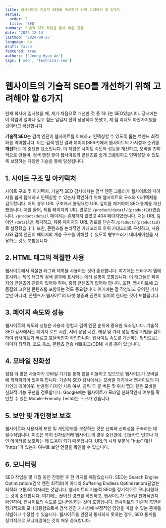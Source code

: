 ```yaml
---
title: 웹사이트의 기술적 SEO를 개선하기 위해 고려해야 할 6가지
series:
  order: 2
  title: 'SEO'
summary: 기술적 SEO 작업을 통해 배운 것들.
date: '2022-12-14'
lastmod: '2024-09-25'
language: ko
draft: false
featured: true
authors: ['Jeong Hyun An']
tags: ['seo', 'technical-seo']
---
```


# 웹사이트의 기술적 SEO를 개선하기 위해 고려해야 할 6가지

현재 회사에 입사했을 때, 제가 처음으로 개선한 것 중 하나는 SEO였습니다.
당시에는 이 작업이 얼마나 길고 힘든 일일지 전혀 상상하지 못했고, 제 팀 리더도 마찬가지였을 것이라고 확신합니다.

**기술적 SEO**는 검색 엔진이 웹사이트를 이해하고 인덱싱할 수 있도록 돕는 백엔드 최적화를 의미합니다.
이는 검색 엔진 결과 페이지(SERP)에서 웹사이트의 가시성과 순위를 **개선**하는 데 중요한 요소입니다.
이 작업은 사이트 속도와 성능을 개선하고, 모바일 친화적으로 만들며,
검색 엔진 봇이 웹사이트의 콘텐츠를 쉽게 크롤링하고 인덱싱할 수 있도록 보장하는 다양한 기술을 통해 달성됩니다.

## 1. 사이트 구조 및 아키텍처

사이트 구조 및 아키텍처. 기술적 SEO 감사에서는 검색 엔진 크롤러가 웹사이트의 페이지를 쉽게 탐색하고 인덱싱할 수 있는지 확인하기 위해
웹사이트의 구조와 아키텍처를 검토합니다.
저의 경우 URL 구조에서 불필요한 URL 깊이를 제거하여 SEO 통계를 개선했습니다.
예를 들어, 제품 페이지의 URL 경로는 `/product/detail/{productId}`였습니다.
`/product/detail` 페이지는 존재하지 않았고 404 페이지였습니다.
저는 URL 깊이인 `/detail`을 제거하고, 제품 페이지의 URL 경로를 단순히 `/product/{productId}`로 설정했습니다.
또한, 콘텐츠를 논리적인 카테고리와 하위 카테고리로 구성하고,
사용자와 검색 엔진이 페이지의 계층 구조를 이해할 수 있도록 빵부스러기 내비게이션을 사용하는 것도 포함됩니다.

## 2. HTML 태그의 적절한 사용

웹사이트에서 적절한 태그와 제목을 사용하는 것이 중요합니다. 여기에는 브라우저 탭에 표시되는 제목 태그와
검색 결과에 표시되는 메타 설명이 포함됩니다.
이 태그들은 페이지의 콘텐츠와 관련이 있어야 하며, 중복 콘텐츠가 없어야 합니다.
또한, 웹사이트에 고품질의 고유한 콘텐츠를 포함하는 것도 중요합니다. 여기에는 잘 작성되고 유익한 기사뿐만 아니라,
콘텐츠가 웹사이트의 타겟 청중과 관련이 있어야 한다는 것이 포함됩니다.

## 3. 페이지 속도와 성능

웹사이트의 속도와 성능은 사용자 경험과 검색 엔진 순위에 중요한 요소입니다.
기술적 SEO 감사에서는 페이지 로드 시간, 서버 응답 시간, 캐싱 및 기타 성능 향상 기법을 검토하여
웹사이트가 빠르고 효율적인지 확인합니다.
웹사이트 속도를 개선하는 방법으로는 이미지 최적화, 코드 축소, 콘텐츠 전송 네트워크(CDN) 사용 등이 있습니다.

## 4. 모바일 친화성

점점 더 많은 사용자가 모바일 기기를 통해 웹을 이용하고 있으므로 웹사이트가 모바일에 최적화되어 있어야 합니다.
기술적 SEO 감사에서는 모바일 기기에서 웹사이트의 디자인과 레이아웃, 반응형 디자인 사용 여부,
클릭 투 콜 버튼 및 위치 맵과 같은 모바일 친화적 기능 구현을 검토합니다.
Google에는 웹사이트가 모바일 친화적인지 여부를 확인할 수 있는 Mobile-Friendly Test라는 도구가 있습니다.

## 5. 보안 및 개인정보 보호

웹사이트와 사용자의 보안 및 개인정보를 보장하는 것은 신뢰와 신뢰성을 구축하는 데 필수적입니다.
이것은 특히 전자상거래 웹사이트의 경우 중요한데, 신용카드 번호나 개인 데이터를 보호하는 데 도움이 되기 때문입니다.
URL의 시작 부분에 "http" 대신 "https"가 있는지 여부로 보안 연결을 확인할 수 있습니다.

## 6. 모니터링

SEO 작업을 몇 개월 동안 진행한 후 한 가지를 깨달았습니다. SEO는 Search Engine Optimization(검색 엔진 최적화)이 아니라 Suffering Endless Optimization(끝없는 최적화 고통)의 약자라는 것입니다.
웹사이트의 기술적 SEO를 정기적으로 모니터링하는 것이 중요합니다.
여기에는 끊어진 링크를 확인하고, 웹사이트가 모바일 친화적인지 확인하며,
웹사이트의 속도를 모니터링하는 것이 포함됩니다. 웹사이트의 기술적 측면을 정기적으로 모니터링함으로써
검색 엔진 가시성에 부정적인 영향을 미칠 수 있는 문제를 식별하고 수정할 수 있습니다.
웹사이트를 완전히 통제하지 못하는 경우, SEO 통계를 정기적으로 모니터링하는 것이 매우 중요합니다.
